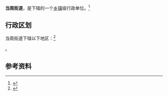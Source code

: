 {{中国乡级行政区|62/30/01/001/000}}

'''当周街道'''，是{{PRC admin/fullname|62/30/01/001/000|3}}下辖的一个[[乡镇|乡镇]]级行政单位。<ref>{{PRC admin/ref sgc|{{PRC admin/parent|62/30/01/001/000}}}}</ref>

== 行政区划 ==

当周街道下辖以下地区：<ref>{{PRC admin/ref sgc|62/30/01/001/000}}</ref>

{{PRC admin/children|62/30/01/001/000}}。

== 参考资料 ==

{{reflist}}

{{行政区划小作品}}
{{PRC admin/navcat|62/30/01/001/000}}